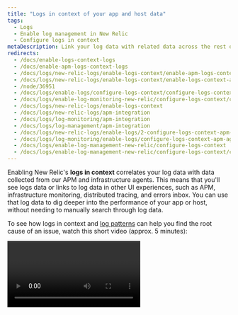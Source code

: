 ```yaml
---
title: "Logs in context of your app and host data"
tags:
  - Logs
  - Enable log management in New Relic
  - Configure logs in context
metaDescription: Link your log data with related data across the rest of the New Relic platform by configuring logs in context.
redirects:
  - /docs/enable-logs-context-logs
  - /docs/enable-apm-logs-context-logs
  - /docs/logs/new-relic-logs/enable-logs-context/enable-apm-logs-context-logs
  - /docs/logs/new-relic-logs/enable-logs-context/enable-logs-context-apm-agents
  - /node/36951
  - /docs/logs/enable-logs/configure-logs-context/configure-logs-context-apm-agents
  - /docs/logs/enable-log-monitoring-new-relic/configure-logs-context/configure-logs-context-apm-agents
  - /docs/logs/new-relic-logs/enable-logs-context
  - /docs/logs/new-relic-logs/apm-integration
  - /docs/logs/log-monitoring/apm-integration
  - /docs/logs/log-management/apm-integration
  - /docs/logs/new-relic-logs/enable-logs/2-configure-logs-context-apm-agents
  - /docs/logs/log-monitoring/enable-logs/configure-logs-context-apm-agents
  - /docs/logs/enable-log-management-new-relic/configure-logs-context
  - /docs/logs/enable-log-management-new-relic/configure-logs-context/configure-logs-context-apm-agents
---
```


Enabling New Relic's **logs in context** correlates your log data with data collected from our APM and infrastructure agents. This means that you'll see logs data or links to log data in other UI experiences, such as APM, infrastructure monitoring, distributed tracing, and errors inbox. You can use that log data to dig deeper into the performance of your app or host, without needing to manually search through log data. 

To see how logs in context and [log patterns](/docs/logs/ui-data/find-unusual-logs-log-patterns) can help you find the root cause of an issue, watch this short video (approx. 5 minutes):

<Video id="awCeXQZs2YE" type="youtube" />

## See the root cause of issues across your platform [#compatibility-requirements]

By bringing all of your application and infrastructure data together in a single solution, you can get to the root cause of issues faster. Logs in context help you quickly see meaningful patterns and trends.

The following diagram shows the lifecycle of a log message, from enrichment with agent metadata (contextual logging), to formatting and forwarding the log data to New Relic:

![New Relic logs in context diagram](./images/new-relic-logs-in-context-diagram.png "new-relic-logs-in-context-diagram.png")

<figcaption>
  This diagram illustrates the flow of log messages through New Relic.
</figcaption>

Don't spend extra time trying to narrow down all your logs from different parts of your platform. Instead, enable logs in context to see the exact log lines you need to identify and resolve a problem.

## Basic process to enable logs in context [#enable-logs]

Here's an example of the New Relic APM UI showing logs in context. You can see logs in context of events for the selected time period, and drill down into detailed data for any of the highlighted attributes. To take advantage of even more capabilities, click **Query logs** from here to go directly to the **Logs** UI.

![Logs in context in APM UI](./images/demotron-logs-123021.png "Logs in context in APM UI")

The process to enable logs in context is basically the same, regardless of whether you're setting up an APM agent or the infrastructure agent:

1. Make sure you have already [set up logging in New Relic](/docs/logs/enable-log-management-new-relic/enable-log-monitoring-new-relic/enable-log-management-new-relic). This includes configuring a supported log forwarder that collects your application logs and extends the metadata that is forwarded to New Relic.
2. For enabling this for APM: make sure you have a supported APM agent version for your app, and enable [distributed tracing](/docs/distributed-tracing/concepts/introduction-distributed-tracing/). For specific instructions, select your agent: 
  * [C SDK](/docs/logs/enable-log-management-new-relic/configure-logs-context/c-sdk-configure-logs-context)
  * [Go](/docs/logs/enable-log-management-new-relic/configure-logs-context/configure-logs-context-go/)
  * [Java](/docs/logs/enable-log-management-new-relic/configure-logs-context/java-configure-logs-context-all/)
  * [.NET](/docs/logs/enable-log-management-new-relic/configure-logs-context/net-configure-logs-context-all/)
  * [Node.js](/docs/logs/enable-log-management-new-relic/configure-logs-context/configure-logs-context-nodejs/)
  * [PHP](/docs/logs/enable-log-management-new-relic/configure-logs-context/configure-logs-context-php/)
  * [Python](/docs/logs/enable-log-management-new-relic/configure-logs-context/configure-logs-context-python/)
  * [Ruby](/docs/logs/enable-log-management-new-relic/configure-logs-context/configure-logs-context-ruby/)
3. For infrastructure monitoring: [enable logs in context for the infrastructure agent](/docs/logs/enable-log-management-new-relic/enable-log-monitoring-new-relic/forward-your-logs-using-infrastructure-agent).
4. Look for your logs in context in New Relic One. See [What's next?](#what-next)

## API and other options [#API]

If our logging solutions don't meet your needs, you can use other options to send your log data to New Relic:

* Logging extensions via [agent API calls](/docs/logs/new-relic-logs/apm-integration/apm-agent-apis-manual-logs-context-instrumentation)
* HTTP endpoint via our [Log API](/docs/logs/log-management/log-api/introduction-log-api/)
* Syslog protocols via [TCP endpoint](/docs/logs/log-management/log-api/use-tcp-endpoint-forward-logs-new-relic/) (useful for CDNs, hardware devices, or managed services)

## What's next? [#what-next]

After you set up logs in context for APM or infrastructuring monitoring, make the most of your logging data in the New Relic One UI:

* Explore the logging data across your platform with our [Logs UI](/docs/logs/log-management/ui-data/use-logs-ui).
* See your logs in context of your app's performance in the [APM UI](/docs/logs/log-management/ui-data/use-logs-ui/#links). Troubleshoot [errors](/docs/apm/apm-ui-pages/error-analytics/errors-page-find-fix-verify-problems/) with [distributed tracing](/docs/apm/distributed-tracing/ui-data/understand-use-distributed-tracing-data), stack traces, application logs, and more.
* Get deeper visibility into both your application and your platform performance data by forwarding your logs with our [infrastructure monitoring agent](/docs/logs/enable-log-management-new-relic/enable-log-monitoring-new-relic/forward-your-logs-using-infrastructure-agent/). Review your [infrastructure logs](/docs/logs/log-management/ui-data/use-logs-ui/#links) in the UI.
* Set up [alerts](/docs/alerts-applied-intelligence/new-relic-alerts/alert-conditions/create-alert-conditions/).
* [Query your data](/docs/query-your-data/explore-query-data/get-started/introduction-querying-new-relic-data/) and [create dashboards](/docs/query-your-data/explore-query-data/dashboards/introduction-dashboards/).

Here is an example of logs in context for app trace details, visible from the APM UI.

![Logs in context of trace details in APM UI](./images/logs-in-context-traces.png "Logs in context for trace details in APM UI")
